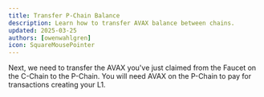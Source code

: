```yaml
---
title: Transfer P-Chain Balance
description: Learn how to transfer AVAX balance between chains.
updated: 2025-03-25
authors: [owenwahlgren]
icon: SquareMousePointer
---
```



Next, we need to transfer the AVAX you've just claimed from the Faucet on the C-Chain to the
P-Chain. You will need AVAX on the P-Chain to pay for transactions creating your L1.

<ToolboxMdxWrapper>

<CrossChainTransfer />

</ToolboxMdxWrapper>
